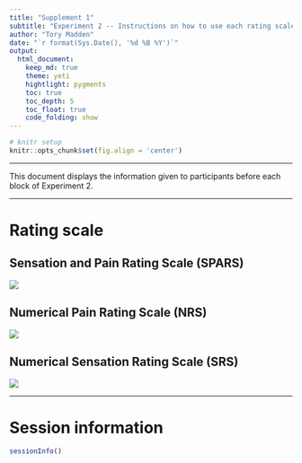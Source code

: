 ```yaml
---
title: "Supplement 1"
subtitle: "Experiment 2 -- Instructions on how to use each rating scale"
author: "Tory Madden"
date: "`r format(Sys.Date(), '%d %B %Y')`"
output: 
  html_document:
    keep_md: true
    theme: yeti
    hightlight: pygments
    toc: true
    toc_depth: 5
    toc_float: true
    code_folding: show
---
```


```r
# knitr setup
knitr::opts_chunk$set(fig.align = 'center')
```

----

This document displays the information given to participants before each block of Experiment 2. 

----

# Rating scale

## Sensation and Pain Rating Scale (SPARS)

![](supplementary-files/spars.png)


## Numerical Pain Rating Scale (NRS)

![](supplementary-files/nrs.png)


## Numerical Sensation Rating Scale (SRS)

![](supplementary-files/srs.png)

----

# Session information

```r
sessionInfo()
```
